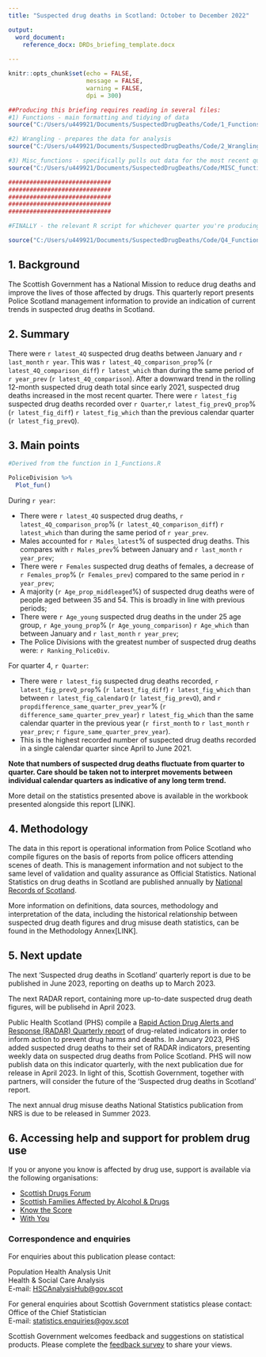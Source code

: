 ```yaml
---
title: "Suspected drug deaths in Scotland: October to December 2022"

output: 
  word_document:
    reference_docx: DRDs_briefing_template.docx
  
---
```


```r
knitr::opts_chunk$set(echo = FALSE,
                      message = FALSE,
                      warning = FALSE,
                      dpi = 300)

```

```r

##Producing this briefing requires reading in several files:
#1) Functions - main formatting and tidying of data
source("C:/Users/u449921/Documents/SuspectedDrugDeaths/Code/1_Functions.R")

#2) Wrangling - prepares the data for analysis
source("C:/Users/u449921/Documents/SuspectedDrugDeaths/Code/2_Wrangling.R")

#3) Misc_functions - specifically pulls out data for the most recent quarter, and the most recent 12 months
source("C:/Users/u449921/Documents/SuspectedDrugDeaths/Code/MISC_functions.R")

#############################
#############################
#############################
#############################
#############################

#FINALLY - the relevant R script for whichever quarter you're producing the briefing in - THIS IS THE ONLY ONE YOU CHANGE

source("C:/Users/u449921/Documents/SuspectedDrugDeaths/Code/Q4_Functions.R")


```

## 1. Background

The Scottish Government has a National Mission to reduce drug deaths and improve the lives of those affected by drugs. This quarterly report presents Police Scotland management information to provide an indication of current trends in suspected drug deaths in Scotland.

## 2. Summary

There were `r latest_4Q` suspected drug deaths between January and `r last_month` `r year`. This was `r latest_4Q_comparison_prop`% (`r latest_4Q_comparison_diff`) `r latest_which` than during the same period of `r year_prev` (`r latest_4Q_comparison`). After a downward trend in the rolling 12-month suspected drug death total since early 2021, suspected drug deaths increased in the most recent quarter. There were `r latest_fig` suspected drug deaths recorded over `r Quarter`,`r latest_fig_prevQ_prop`% (`r latest_fig_diff`) `r latest_fig_which` than the previous calendar quarter (`r latest_fig_prevQ`).

## 3. Main points

```r
#Derived from the function in 1_Functions.R

PoliceDivision %>% 
  Plot_fun()
```

During `r year`:

  * There were `r latest_4Q` suspected drug deaths, `r latest_4Q_comparison_prop`% (`r latest_4Q_comparison_diff`) `r latest_which` than during the same period of `r year_prev`.
  * Males accounted for `r Males_latest`% of suspected drug deaths. This compares with `r Males_prev`% between January and `r last_month` `r year_prev`;
  * There were `r Females` suspected drug deaths of females, a decrease of `r Females_prop`% (`r Females_prev`) compared to the same period in `r year_prev`;
  * A majority (`r Age_prop_middleaged`%) of suspected drug deaths were of people aged between 35 and 54. This is broadly in line with previous periods;
  * There were `r Age_young` suspected drug deaths in the under 25 age group, `r Age_young_prop`% (`r Age_young_comparison`) `r Age_which` than between January and `r last_month` `r year_prev`;
  * The Police Divisions with the greatest number of suspected drug deaths were: `r Ranking_PoliceDiv`.
  
For quarter 4, `r Quarter`:

  * There were `r latest_fig` suspected drug deaths recorded, `r latest_fig_prevQ_prop`% (`r latest_fig_diff`) `r latest_fig_which` than between `r latest_fig_calendarQ` (`r latest_fig_prevQ`), and `r propdifference_same_quarter_prev_year`% (`r difference_same_quarter_prev_year`) `r latest_fig_which` than the same calendar quarter in the previous year (`r first_month` to `r last_month` `r year_prev`; `r figure_same_quarter_prev_year`).
  * This is the highest recorded number of suspected drug deaths recorded in a single calendar quarter since April to June 2021.
  
  **Note that numbers of suspected drug deaths fluctuate from quarter to quarter. Care should be taken not to interpret movements between individual calendar quarters as indicative of any long term trend.**

More detail on the statistics presented above is available in the workbook presented alongside this report [LINK].

## 4. Methodology

The data in this report is operational information from Police Scotland who compile figures on the basis of reports from police officers attending scenes of death. This is management information and not subject to the same level of validation and quality assurance as Official Statistics. National Statistics on drug deaths in Scotland are published annually by [National Records of Scotland](https://www.nrscotland.gov.uk/statistics-and-data/statistics/statistics-by-theme/vital-events/deaths/drug-related-deaths-in-scotland/2021). 

More information on definitions, data sources, methodology and interpretation of the data, including the historical relationship between suspected drug death figures and drug misuse death statistics, can be found in the Methodology Annex[LINK].

## 5. Next update

The next ‘Suspected drug deaths in Scotland’ quarterly report is due to be published in June 2023, reporting on deaths up to March 2023.

The next RADAR report, containing more up-to-date suspected drug death figures, will be publisehd in April 2023.

Public Health Scotland (PHS) compile a [Rapid Action Drug Alerts and Response (RADAR) Quarterly report](https://publichealthscotland.scot/publications/rapid-action-drug-alerts-and-response-radar-quarterly-report/rapid-action-drug-alerts-and-response-radar-quarterly-report-january-2023/#section-2) of drug-related indicators in order to inform action to prevent drug harms and deaths. In January 2023, PHS added suspected drug deaths to their set of RADAR indicators, presenting weekly data on suspected drug deaths from Police Scotland. PHS will now publish data on this indicator quarterly, with the next publication due for release in April 2023. In light of this, Scottish Government, together with partners, will consider the future of the ‘Suspected drug deaths in Scotland’ report.

The next annual drug misuse deaths National Statistics publication from NRS is due to be released in Summer 2023.

## 6. Accessing help and support for problem drug use
If you or anyone you know is affected by drug use, support is available via the following organisations:

  * [Scottish Drugs Forum](https://www.sdf.org.uk/)
  * [Scottish Families Affected by Alcohol & Drugs](https://www.sfad.org.uk/service-directory)
  * [Know the Score](https://www.knowthescore.info/)
  * [With You](https://www.wearewithyou.org.uk/)

  
### Correspondence and enquiries

For enquiries about this publication please contact:

Population Health Analysis Unit  
Health & Social Care Analysis  
E-mail: [HSCAnalysisHub@gov.scot](HSCAnalysisHub@gov.scot)  

For general enquiries about Scottish Government statistics please contact:   
Office of the Chief Statistician  
E-mail: [statistics.enquiries@gov.scot](statistics.enquiries@gov.scot)  

Scottish Government welcomes feedback and suggestions on statistical products. Please complete the [feedback survey](https://consult.gov.scot/digital-communications/95832709/) to share your views.
